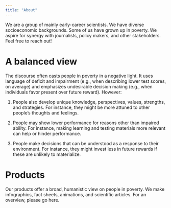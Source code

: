 ```yaml
---
title: "About"
---
```


We are a group of mainly early-career scientists. We have diverse socioeconomic backgrounds. Some of us have grown up in poverty.
We aspire for synergy with journalists, policy makers, and other stakeholders. Feel free to reach out!

# A balanced view

The discourse often casts people in poverty in a negative light. It uses language of deficit and impairment (e.g., when describing lower test scores, on average) and emphasizes undesirable decision making (e.g., when individuals favor present over future reward). However:

 1. People also develop unique knowledge, perspectives, values, strengths, and strategies. For instance, they might be more attuned to other people’s thoughts and feelings.

 2. People may show lower performance for reasons other than impaired ability. For instance, making learning and testing materials more relevant can help or hinder performance.
 
3. People make decisions that can be understood as a response to their environment. For instance, they might invest less in future rewards if these are unlikely to materialize.

# Products

Our products offer a broad, humanistic view on people in poverty. We make infographics, fact sheets, animations, and scientific articles. For an overview, please go here.

